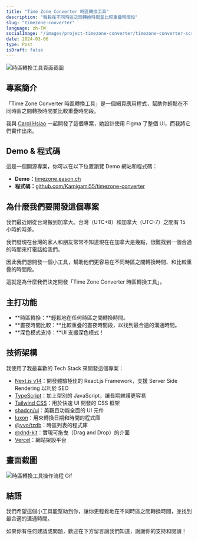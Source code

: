 ```yaml
---
title: "Time Zone Converter 時區轉換工具"
description: "輕鬆在不同時區之間轉換時間並比較重疊時間段"
slug: "timezone-converter"
language: zh-TW
socialImage: "/images/project-timezone-converter/timezone-converter-screenshot.png"
date: 2024-03-06
type: Post
isDraft: false
---
```


![時區轉換工具頁面截圖](/images/project-timezone-converter/timezone-converter-screenshot.png)

## 專案簡介

「Time Zone Converter 時區轉換工具」是一個網頁應用程式，幫助你輕鬆在不同時區之間轉換時間並比較重疊時間段。

我與 [Carol Hsiao](https://carolhsiao.webflow.io/) 一起開發了這個專案，她設計使用 Figma 了整個 UI，而我將它們實作出來。

## Demo & 程式碼

這是一個開源專案，你可以在以下位置瀏覽 Demo 網站和程式碼：

- **Demo：**[timezone.eason.ch](https://timezone.eason.ch)
- **程式碼：**[github.com/Kamigami55/timezone-converter](https://github.com/Kamigami55/timezone-converter)

## 為什麼我們要開發這個專案

我們最近剛從台灣搬到加拿大。台灣（UTC+8）和加拿大（UTC-7）之間有 15 小時的時差。

我們發現在台灣的家人和朋友常常不知道現在在加拿大是幾點，很難找到一個合適的時間來打電話給我們。

因此我們想開發一個小工具，幫助他們更容易在不同時區之間轉換時間、和比較重疊的時間段。

這就是為什麼我們決定開發「Time Zone Converter 時區轉換工具」。

## 主打功能

- **時區轉換：**輕鬆地在任何時區之間轉換時間。
- **晝夜時間比較：**比較重疊的晝夜時間段，以找到最合適的溝通時間。
- **深色模式支持：**UI 支援深色模式！

## 技術架構

我使用了我最喜歡的 Tech Stack 來開發這個專案：

- [Next.js v14](https://nextjs.org/)：開發體驗極佳的 React.js Framework，支援 Server Side Rendering 以利於 SEO
- [TypeScript](https://www.typescriptlang.org/)：加上型別的 JavaScript，讓長期維護更容易
- [Tailwind CSS](https://tailwindcss.com/)：用於快速 UI 開發的 CSS 框架
- [shadcn/ui](https://ui.shadcn.com/)：美觀且功能全面的 UI 元件
- [luxon](https://moment.github.io/luxon/)：用來轉換日期和時間的程式庫
- [@vvo/tzdb](https://github.com/vvo/tzdb)：時區列表的程式庫
- [@dnd-kit](https://dndkit.com/)：實現可拖曳（Drag and Drop）的介面
- [Vercel](https://vercel.com/)：網站架設平台

## 畫面截圖

![時區轉換工具操作流程 Gif](/images/project-timezone-converter/timezone-converter-demo.gif)

## 結語

我們希望這個小工具能幫助到你，讓你更輕鬆地在不同時區之間轉換時間，並找到最合適的溝通時間。

如果你有任何建議或問題，歡迎在下方留言讓我們知道，謝謝你的支持和閱讀！
